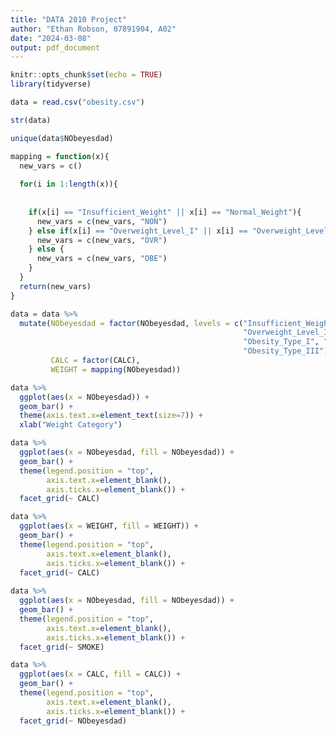 ---
title: "DATA 2010 Project"
author: "Ethan Robson, 07891904, A02"
date: "2024-03-08"
output: pdf_document
---

```{r setup, include=FALSE}
knitr::opts_chunk$set(echo = TRUE)
library(tidyverse)

```

```{r}

data = read.csv("obesity.csv")

str(data)

unique(data$NObeyesdad)

mapping = function(x){
  new_vars = c()
  
  for(i in 1:length(x)){
    
    
    if(x[i] == "Insufficient_Weight" || x[i] == "Normal_Weight"){
      new_vars = c(new_vars, "NON")
    } else if(x[i] == "Overweight_Level_I" || x[i] == "Overweight_Level_II"){
      new_vars = c(new_vars, "OVR")
    } else {
      new_vars = c(new_vars, "OBE")
    }
  }
  return(new_vars)
}

data = data %>% 
  mutate(NObeyesdad = factor(NObeyesdad, levels = c("Insufficient_Weight", "Normal_Weight",
                                                    "Overweight_Level_I", "Overweight_Level_II",
                                                    "Obesity_Type_I", "Obesity_Type_II",
                                                    "Obesity_Type_III")),
         CALC = factor(CALC),
         WEIGHT = mapping(NObeyesdad))

data %>% 
  ggplot(aes(x = NObeyesdad)) +
  geom_bar() +
  theme(axis.text.x=element_text(size=7)) +
  xlab("Weight Category")

data %>% 
  ggplot(aes(x = NObeyesdad, fill = NObeyesdad)) +
  geom_bar() +
  theme(legend.position = "top",
        axis.text.x=element_blank(),
        axis.ticks.x=element_blank()) +
  facet_grid(~ CALC)

data %>% 
  ggplot(aes(x = WEIGHT, fill = WEIGHT)) +
  geom_bar() +
  theme(legend.position = "top",
        axis.text.x=element_blank(),
        axis.ticks.x=element_blank()) +
  facet_grid(~ CALC)
  
data %>% 
  ggplot(aes(x = NObeyesdad, fill = NObeyesdad)) +
  geom_bar() +
  theme(legend.position = "top",
        axis.text.x=element_blank(),
        axis.ticks.x=element_blank()) +
  facet_grid(~ SMOKE)

data %>% 
  ggplot(aes(x = CALC, fill = CALC)) +
  geom_bar() +
  theme(legend.position = "top",
        axis.text.x=element_blank(),
        axis.ticks.x=element_blank()) +
  facet_grid(~ NObeyesdad)


```